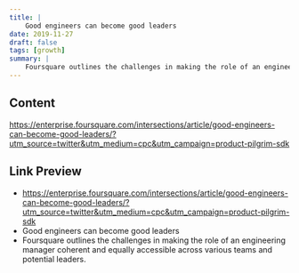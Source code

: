 ```yaml
---
title: |
    Good engineers can become good leaders
date: 2019-11-27
draft: false
tags: [growth]
summary: |
    Foursquare outlines the challenges in making the role of an engineering manager coherent and equally accessible across various teams and potential leaders.
---
```


## Content

https://enterprise.foursquare.com/intersections/article/good-engineers-can-become-good-leaders/?utm_source=twitter&utm_medium=cpc&utm_campaign=product-pilgrim-sdk

## Link Preview

- https://enterprise.foursquare.com/intersections/article/good-engineers-can-become-good-leaders/?utm_source=twitter&utm_medium=cpc&utm_campaign=product-pilgrim-sdk
- Good engineers can become good leaders
- Foursquare outlines the challenges in making the role of an engineering manager coherent and equally accessible across various teams and potential leaders.
